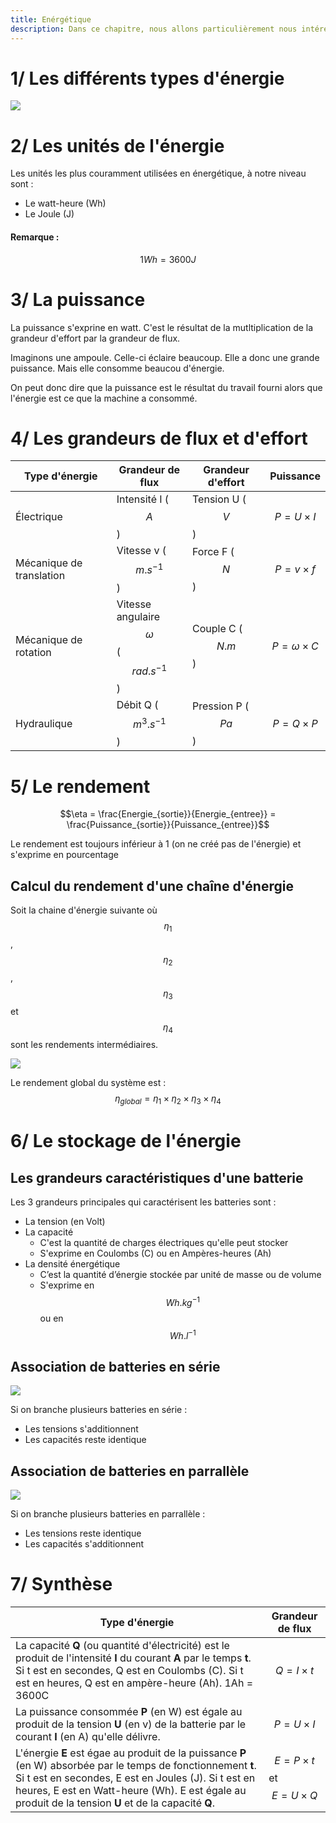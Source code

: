 ```yaml
---
title: Enérgétique
description: Dans ce chapitre, nous allons particulièrement nous intéresser aux différents types d'énergies ainsi q u'à la façon dont on peut la stocker.
---
```


# 1/ Les différents types d'énergie

<Image src="https://i.imgur.com/eVPKA7J.png" size={650} />

# 2/ Les unités de l'énergie

Les unités les plus couramment utilisées en énergétique, à notre niveau sont :

-   Le watt-heure (Wh)
-   Le Joule (J)

#### Remarque :

$$1Wh = 3600J$$

# 3/ La puissance

La puissance s'exprine en watt. C'est le résultat de la mutltiplication de la grandeur d'effort par la grandeur de flux.

Imaginons une ampoule. Celle-ci éclaire beaucoup. Elle a donc une grande puissance. Mais elle consomme beaucou d'énergie.

On peut donc dire que la puissance est le résultat du travail fourni alors que l'énergie est ce que la machine a consommé.

# 4/ Les grandeurs de flux et d'effort

| Type d'énergie           | Grandeur de flux                              | Grandeur d'effort   | Puissance               |
| ------------------------ | --------------------------------------------- | ------------------- | ----------------------- |
| Électrique               | Intensité I ($$A$$)                           | Tension U ($$V$$)   | $$P = U \times I$$      |
| Mécanique de translation | Vitesse v ($$m.s^{-1}$$)                      | Force F ($$N$$)     | $$P = v \times f$$      |
| Mécanique de rotation    | Vitesse angulaire $$\omega$$ ($$rad.s^{-1}$$) | Couple C ($$N.m$$)  | $$P = \omega \times C$$ |
| Hydraulique              | Débit Q ($$m^3.s^{-1}$$)                      | Pression P ($$Pa$$) | $$P = Q \times P$$      |

# 5/ Le rendement

$$\eta = \frac{Energie_{sortie}}{Energie_{entree}} = \frac{Puissance_{sortie}}{Puissance_{entree}}$$

Le rendement est toujours inférieur à 1 (on ne créé pas de l'énergie) et s'exprime en pourcentage

## Calcul du rendement d'une chaîne d'énergie

Soit la chaine d'énergie suivante où $$\eta_1$$, $$\eta_2$$, $$\eta_3$$ et $$\eta_4$$ sont les rendements intermédiaires.

<Image src="https://i.imgur.com/CDMLNQB.png" size={650} />

Le rendement global du système est : $$\eta_{global} = \eta_1 \times \eta_2 \times \eta_3 \times \eta_4$$

# 6/ Le stockage de l'énergie

## Les grandeurs caractéristiques d'une batterie

Les 3 grandeurs principales qui caractérisent les batteries sont :

-   La tension (en Volt)
-   La capacité
    -   C'est la quantité de charges électriques qu'elle peut stocker
    -   S'exprime en Coulombs (C) ou en Ampères-heures (Ah)
-   La densité énergétique
    -   C’est la quantité d’énergie stockée par unité de masse ou de volume
    -   S'exprime en $$Wh.kg^{-1}$$ ou en $$Wh.l^{-1}$$

## Association de batteries en série

<Image src="https://i.imgur.com/8wLpXWo.png" size={400} />

Si on branche plusieurs batteries en série :

-   Les tensions s'additionnent
-   Les capacités reste identique

## Association de batteries en parrallèle

<Image src="https://i.imgur.com/lnYeB6H.png" size={300} />

Si on branche plusieurs batteries en parrallèle :

-   Les tensions reste identique
-   Les capacités s'additionnent

# 7/ Synthèse

| Type d'énergie                                                                                                                                                                                                                                                               | Grandeur de flux                         |
| ---------------------------------------------------------------------------------------------------------------------------------------------------------------------------------------------------------------------------------------------------------------------------- | ---------------------------------------- |
| La capacité **Q** (ou quantité d'électricité) est le produit de l'intensité **I** du courant **A** par le temps **t**. Si t est en secondes, Q est en Coulombs (C). Si t est en heures, Q est en ampère-heure (Ah). 1Ah = 3600C                                              | $$Q = I \times t$$                       |
| La puissance consommée **P** (en W) est égale au produit de la tension **U** (en v) de la batterie par le courant **I** (en A) qu'elle délivre.                                                                                                                              | $$P = U \times I$$                       |
| L'énergie **E** est égae au produit de la puissance **P** (en W) absorbée par le temps de fonctionnement **t**. Si t est en secondes, E est en Joules (J). Si t est en heures, E est en Watt-heure (Wh). E est égale au produit de la tension **U** et de la capacité **Q**. | $$E = P \times t$$ et $$E = U \times Q$$ |
